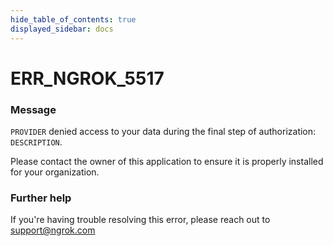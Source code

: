```yaml
---
hide_table_of_contents: true
displayed_sidebar: docs
---
```



# ERR_NGROK_5517

### Message

`PROVIDER` denied access to your data during the final step of authorization: `DESCRIPTION`.

Please contact the owner of this application to ensure it is properly installed for your organization.

<ErrorDetails error="err_ngrok_5517" />

### Further help

If you're having trouble resolving this error, please reach out to [support@ngrok.com](mailto:support@ngrok.com?subject=Help%20with%20ERR_NGROK_5517)

